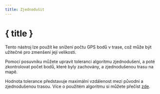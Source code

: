 ```yaml
---
title: Zjednodušit
---
```


<script>
</script>

# <Filter size="24" class="inline-block" style="margin-bottom: 5px" /> { title }

Tento nástroj lze použít ke snížení počtu GPS bodů v trase, což může být užitečné pro zmenšení její velikosti.

Pomocí posuvníku můžete upravit toleranci algoritmu zjednodušení, a poté zkontrolovat počet bodů, které byly zachovány, a zjednodušenou trasu na mapě.

<div class="flex flex-row justify-center">
    <Reduce class="text-foreground p-3 border rounded-md shadow-lg" />
</div>

<DocsNote>

Hodnota tolerance představuje maximální vzdálenost mezi původní a zjednodušenou trasou.
Více o použitém algoritmu si můžete přečíst <a href="https://en.wikipedia.org/wiki/Ramer%E2%80%93Douglas%E2%80%93Peucker_algorithm" target="_blank">zde</a>.

</DocsNote>
